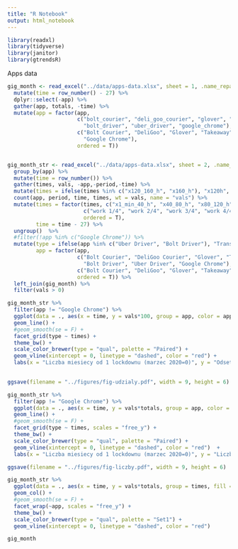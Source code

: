 ```yaml
---
title: "R Notebook"
output: html_notebook
---
```


```r
library(readxl)
library(tidyverse)
library(janitor)
library(gtrendsR)
```

Apps data

```r
gig_month <- read_excel("../data/apps-data.xlsx", sheet = 1, .name_repair = make_clean_names) %>%
  mutate(time = row_number() - 27) %>%
  dplyr::select(-app) %>%
  gather(app, totals, -time) %>%
  mutate(app = factor(app, 
                      c("bolt_courier", "deli_goo_courier", "glover", "takeaway_com_courier", "wolt_courier_partner",
                        "bolt_driver", "uber_driver", "google_chrome"),
                      c("Bolt Courier", "DeliGoo", "Glover", "Takeaway", "Wolt", "Bolt Driver", "Uber", 
                        "Google Chrome"),
                      ordered = T))


gig_month_str <- read_excel("../data/apps-data.xlsx", sheet = 2, .name_repair = make_clean_names)  %>%
  group_by(app) %>%
  mutate(time = row_number()) %>%
  gather(times, vals, -app,-period,-time) %>%
  mutate(times = ifelse(times %in% c("x120_160_h", "x160_h"), "x120h", times)) %>%
  count(app, period, time, times, wt = vals, name = "vals") %>%
  mutate(times = factor(times, c("x1_min_40_h", "x40_80_h", "x80_120_h", "x120h"),
                        c("work 1/4", "work 2/4", "work 3/4", "work 4/4"), 
                        ordered = T),
         time = time - 27) %>%
  ungroup()  %>%
  #filter(!app %in% c("Google Chrome")) %>%
  mutate(type = ifelse(app %in% c("Uber Driver", "Bolt Driver"), "Transport", "Delivery"),
         app = factor(app, 
                      c("Bolt Courier", "DeliGoo Courier", "Glover", "Takeaway.com Courier", "Wolt Courier Partner", 
                        "Bolt Driver", "Uber Driver", "Google Chrome"),
                      c("Bolt Courier", "DeliGoo", "Glover", "Takeaway", "Wolt", "Bolt Driver", "Uber", "Google Chrome"),
                      ordered = T)) %>%
  left_join(gig_month) %>%
  filter(vals > 0)
```

```r
gig_month_str %>% 
  filter(app != "Google Chrome") %>%
  ggplot(data = ., aes(x = time, y = vals*100, group = app, color = app)) + 
  geom_line() +
  #geom_smooth(se = F) + 
  facet_grid(type ~ times) + 
  theme_bw() +
  scale_color_brewer(type = "qual", palette = "Paired") +
  geom_vline(xintercept = 0, linetype = "dashed", color = "red") + 
  labs(x = "Liczba miesiecy od 1 lockdownu (marzec 2020=0)", y = "Odsetek uzytkownikow", color = "Aplikcja")
  

ggsave(filename = "../figures/fig-udzialy.pdf", width = 9, height = 6)

gig_month_str %>% 
  filter(app != "Google Chrome") %>%
  ggplot(data = ., aes(x = time, y = vals*totals, group = app, color = app)) + 
  geom_line() +
  #geom_smooth(se = F) + 
  facet_grid(type ~ times, scales = "free_y") + 
  theme_bw() +
  scale_color_brewer(type = "qual", palette = "Paired") +
  geom_vline(xintercept = 0, linetype = "dashed", color = "red")  + 
  labs(x = "Liczba miesiecy od 1 lockdownu (marzec 2020=0)", y = "Liczba uzytkownikow", color = "Aplikcja")

ggsave(filename = "../figures/fig-liczby.pdf", width = 9, height = 6)

```

```r
gig_month_str %>% 
  ggplot(data = ., aes(x = time, y = vals*totals, group = times, fill = times)) + 
  geom_col() + 
  #geom_smooth(se = F) + 
  facet_wrap(~app, scales = "free_y") + 
  theme_bw() +
  scale_color_brewer(type = "qual", palette = "Set1") +
  geom_vline(xintercept = 0, linetype = "dashed", color = "red")
```

```r
gig_month
```

